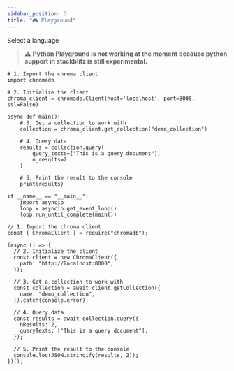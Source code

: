 ```yaml
---
sidebar_position: 3
title: "🎮 Playground"
---
```



<div class="select-language">Select a language</div>

<Tabs queryString groupId="lang">
  <TabItem value="py" label="Python"></TabItem>
  <TabItem value="js" label="JavaScript"></TabItem>
</Tabs>

<Tabs queryString groupId="lang" className="hideTabSwitcher">
<TabItem value="py" label="Python">

> ⚠️ **Python Playground is not working at the moment because python support in stackblitz is still experimental.**

<Playground lang="py" queryString>

```
# 1. Import the chroma client
import chromadb

# 2. Initialize the client
chroma_client = chromadb.Client(host='localhost', port=8000, ssl=False)

async def main():
    # 3. Get a collection to work with
    collection = chroma_client.get_collection("demo_collection")

    # 4. Query data
    results = collection.query(
        query_texts=["This is a query document"],
        n_results=2
    )

    # 5. Print the result to the console
    print(results)

if __name__ == "__main__":
    import asyncio
    loop = asyncio.get_event_loop()
    loop.run_until_complete(main())

```

</Playground>

</TabItem>
<TabItem value="js" label="JavaScript">

<Playground lang="js">

```
// 1. Import the chroma client
const { ChromaClient } = require("chromadb");

(async () => {
  // 2. Initialize the client
  const client = new ChromaClient({
    path: "http://localhost:8000",
  });

  // 3. Get a collection to work with
  const collection = await client.getCollection({
    name: "demo_collection",
  }).catch(console.error);

  // 4. Query data
  const results = await collection.query({
    nResults: 2,
    queryTexts: ["This is a query document"],
  });

  // 5. Print the result to the console
  console.log(JSON.stringify(results, 2));
})();

```

</Playground>

</TabItem>

</Tabs>
